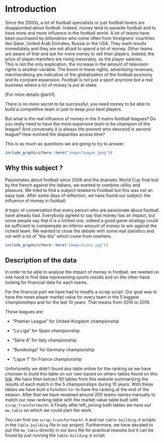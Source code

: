 # Introduction


Since the 2000s, a lot of football specialists or just football lovers are disappointed about football.
Indeed, money tend to parasite football and to have more and more influence in the football world. 
A lot of teams have been purchased by billionaires who come often from foreigners’ countries like Qatar, United Arab Emirates, Russia or the USA. They want results immediately and they are not afraid to spend a lot of money. Other teams are aware of that and ask for more money to sell their players. Indeed, the price of player-transfers are rising inexorably, as the player salaries.  
This is not the only explication, the increase in the amount of television rights is another variable. The boom in these rights, advertising revenues, merchandising are indicative of the globalization of the football economy and its constant expansion. 
Football is not just a sport anymore but a real business where a lot of money is put at stake.

[For more details @arti1].

There is no more secret to be successful, you need money to be able to build a competitive team or just to keep your best players.

 But what is the real influence of money in the 5 mains football leagues? Do you really need to have the more expensive team to be champion of the league? And conversely it is always the poorest who descend in second league? How evolved the disparities across time?

This is as much as questions we are going to try to answer. 

```r

include_graphics(here::here("image/league.jpeg"))
```


## Why this subject ?

Passionates about football since 2006 and the dramatic World Cup final lost by the french against the italians, we wanted to combine utility and pleasure. We tried to find a subject related to Football but this was not an easy task. After some days of reflection, we have found our subject: the influence of money in football. 

A topic of conversation that every person who are passionate about football have already had. Everybody agreed to say that money has an impact, but some people say that it is a limited one, indeed a good game strategy could be sufficient to compensate an inferior amount of money to win against the richest team. We wanted to close the debate with some real statistics and not with a lot of "bla-bla" which come from nowhere.


```r

include_graphics(here::here("image/zizou.jpg"))
```

## Description of the data 

In order to be able to analyse the impact of money in football, we needed on one hand to find data representing sports results and on the other hand looking for financial data for each teams. 
	
For the financial part we have had to modify a scrap script. 
Our goal was to have the mean player market value for every team in the 5 biggest championships and for the last 10 years. That means from 2010 to 2019.

These leagues are: 

 - “Premier League” for United-Kingdom championship
 
 - “La Liga” for Spain championship
 
 - “Serie A” for Italy championship
 
 - “Bundesliga” for Germany championship
 
 - “Ligue 1” for France championship

Unfortunetly we didn't found any table online for the ranking so we have choosen to build this table on our own based on others tables found on this [link](http://www.football-data.co.uk). We have then extract 50 tables from this website summarizing the results of each match in the 5 championships during 10 years. With these tables we have built a function `for` to have the ranking at the end of the season. After that we have renamed around 200 teams names manually to match our new ranking table with the market value table built with `scrap_transfertmarkt.R` Finally after left_joining both tables we have our `mw_table` on which we could start the work.

You can find our `scrap_transfertmarkt.R` and our `table-building.R` scripts in the `Table_building` file in our project. Furthermore, we have decided to put the `mw_table` directly in our `Data` file for practical reasons but it can be found by just running the `table-building.R` script.



